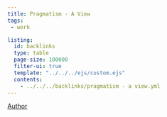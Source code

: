 ```yaml
---
title: Pragmatism - A View
tags:
 - work

listing:
  id: backlinks
  type: table
  page-size: 100000
  filter-ui: true
  template: "../../../ejs/custom.ejs"
  contents:
    - ../../../backlinks/pragmatism - a view.yml
---
```


[Author](/docs/phil/people/Richard Rorty.html)